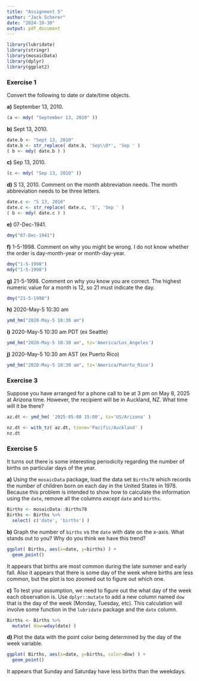 ---
title: "Assignment 5"
author: "Jack Scherer"
date: "2024-10-30"
output: pdf_document
---

```{r setup, include=FALSE}
library(lubridate)
library(stringr)
library(mosaicData)
library(dplyr)
library(ggplot2)
```

### Exercise 1 {-}

Convert the following to date or date/time objects.

**a)** September 13, 2010.
```{r}
(a <- mdy( "September 13, 2010" ))
```


**b)** Sept 13, 2010.
```{r}
date.b <- "Sept 13, 2010"
date.b <- str_replace( date.b, 'Sep\\D*', 'Sep ' )
( b <- mdy( date.b ) )
```

**c)** Sep 13, 2010.
```{r}
(c <- mdy( "Sep 13, 2010" ))
```

**d)** S 13, 2010. Comment on the month abbreviation needs.
\color{blue}The month abbreviation needs to be three letters.
\color{black}
```{r}
date.c <- "S 13, 2010"
date.c <- str_replace( date.c, 'S', 'Sep ' )
( b <- mdy( date.c ) )
```


**e)** 07-Dec-1941.
```{r}
dmy("07-Dec-1941")
```


**f)** 1-5-1998. Comment on why you might be wrong.
\color{blue}I do not know whether the order is day-month-year or month-day-year.
\color{black}
```{r}
dmy("1-5-1998")
mdy("1-5-1998")
```


**g)** 21-5-1998. Comment on why you know you are correct.
\color{blue}The highest numeric value for a month is 12, so 21 must indicate the day.
\color{black}
```{r}
dmy("21-5-1998")
```

**h)** 2020-May-5 10:30 am
```{r}
ymd_hm("2020-May-5 10:30 am")
```


**i)** 2020-May-5 10:30 am PDT (ex Seattle)
```{r}
ymd_hm("2020-May-5 10:30 am", tz='America/Los_Angeles')
```

**j)** 2020-May-5 10:30 am AST (ex Puerto Rico)
```{r}
ymd_hm("2020-May-5 10:30 am", tz='America/Puerto_Rico')
```


### Exercise 3 {-}

Suppose you have arranged for a phone call to be at 3 pm on May 8, 2025 at Arizona time. However, the recipient will be in Auckland, NZ. What time will it be there?
```{r}
az.dt <- ymd_hm( '2025-05-08 15:00', tz='US/Arizona' )

nz.dt <- with_tz( az.dt, tzone='Pacific/Auckland' )
nz.dt
```



### Exercise 5 {-}

It turns out there is some interesting periodicity regarding the number of births on particular days of the year.

**a)** Using the `mosaicData` package, load the data set `Births78` which records the number of children born on each day in the United States in 1978. Because this problem is intended to show how to calculate the information using the `date`, remove all the columns *except* `date` and `births`.
```{r}
Births <- mosaicData::Births78
Births <- Births %>%
  select( c('date', 'births') )
```


**b)** Graph the number of `births` vs the `date` with date on the x-axis. What stands out to you? Why do you think we have this trend?
```{r}
ggplot( Births, aes(x=date, y=births) ) +
  geom_point()
```
\color{blue}It appears that births are most common during the late summer and early fall. Also it appears that there is some day of the week where births are less common, but the plot is too zoomed out to figure out which one. 
\color{black}

**c)** To test your assumption, we need to figure out the what day of the week each observation is. Use `dplyr::mutate` to add a new column named `dow` that is the day of the week (Monday, Tuesday, etc). This calculation will involve some function in the `lubridate` package and the `date` column.
```{r}
Births <- Births %>%
  mutate( dow=wday(date) )
```


**d)** Plot the data with the point color being determined by the day of the week variable.
```{r}
ggplot( Births, aes(x=date, y=births, color=dow) ) +
  geom_point()
```
\color{blue}It appears that Sunday and Saturday have less births than the weekdays.
